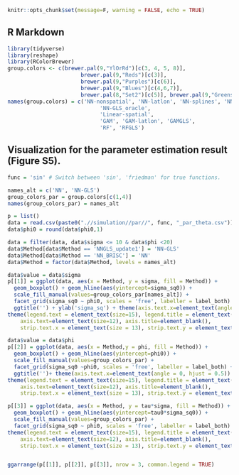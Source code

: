 
```r
knitr::opts_chunk$set(message=F, warning = FALSE, echo = TRUE)
```

## R Markdown
```r
library(tidyverse)
library(reshape)
library(RColorBrewer)
group.colors <- c(brewer.pal(9,"YlOrRd")[c(3, 4, 5, 8)],
                       brewer.pal(9,"Reds")[c(3)],
                       brewer.pal(9,"Purples")[c(6)], 
                       brewer.pal(9,"Blues")[c(4,6,7)],
                       brewer.pal(8,"Set2")[c(5)], brewer.pal(9,"Greens")[c(7)])
names(group.colors) = c('NN-nonspatial', 'NN-latlon', 'NN-splines', 'NN-GLS',
                             'NN-GLS_oracle',
                             'Linear-spatial',
                             'GAM', 'GAM-latlon', 'GAMGLS',
                             'RF', 'RFGLS')
```

## Visualization for the parameter estimation result (Figure S5).
```r
func = 'sin' # Switch between 'sin', 'friedman' for true functions.

names_alt = c('NN', 'NN-GLS')
group_colors_par = group.colors[c(1,4)]
names(group_colors_par) = names_alt

p = list()
data = read.csv(paste0(".//simulation//par//", func, "_par_theta.csv"))[,-1]
data$phi0 = round(data$phi0,1)

data = filter(data, data$sigma <= 10 & data$phi <20)
data$Method[data$Method == 'NNGLS_update1'] = 'NN-GLS'
data$Method[data$Method == 'NN_BRISC'] = 'NN'
data$Method = factor(data$Method, levels = names_alt)

data$value = data$sigma
p[[1]] = ggplot(data, aes(x = Method, y = sigma, fill = Method)) +
  geom_boxplot() + geom_hline(aes(yintercept=sigma_sq0)) +
  scale_fill_manual(values=group_colors_par[names_alt]) +
  facet_grid(sigma_sq0 ~ phi0, scales = 'free', labeller = label_both) + 
  ggtitle('') + ylab('sigma_sq') + theme(axis.text.x=element_text(angle = 0, hjust = 0.5)) +
theme(legend.text = element_text(size=15), legend.title = element_text(size=20),
    axis.text=element_text(size=12), axis.title=element_blank(),
    strip.text.x = element_text(size = 13), strip.text.y = element_text(size = 13))

data$value = data$phi
p[[2]] = ggplot(data, aes(x = Method,y = phi, fill = Method)) +
  geom_boxplot() + geom_hline(aes(yintercept=phi0)) +
  scale_fill_manual(values=group_colors_par) +
  facet_grid(sigma_sq0 ~phi0, scales = 'free', labeller = label_both) + RotatedAxis() +
  ggtitle('')+ theme(axis.text.x=element_text(angle = 0, hjust = 0.5)) +
theme(legend.text = element_text(size=15), legend.title = element_text(size=20),
    axis.text=element_text(size=12), axis.title=element_blank(),
    strip.text.x = element_text(size = 13), strip.text.y = element_text(size = 13))

p[[3]] = ggplot(data, aes(x = Method, y = tau*sigma, fill = Method)) +
  geom_boxplot() + geom_hline(aes(yintercept=tau0*sigma_sq0)) +
  scale_fill_manual(values=group_colors_par) +
  facet_grid(sigma_sq0 ~ phi0, scales = 'free', labeller = label_both) + ggtitle('') + ylab('tau_sq') + theme(axis.text.x=element_text(angle = 0)) +
theme(legend.text = element_text(size=15), legend.title = element_text(size=20),
    axis.text=element_text(size=12), axis.title=element_blank(),
    strip.text.x = element_text(size = 13), strip.text.y = element_text(size = 13))


ggarrange(p[[1]], p[[2]], p[[3]], nrow = 3, common.legend = TRUE)
```

